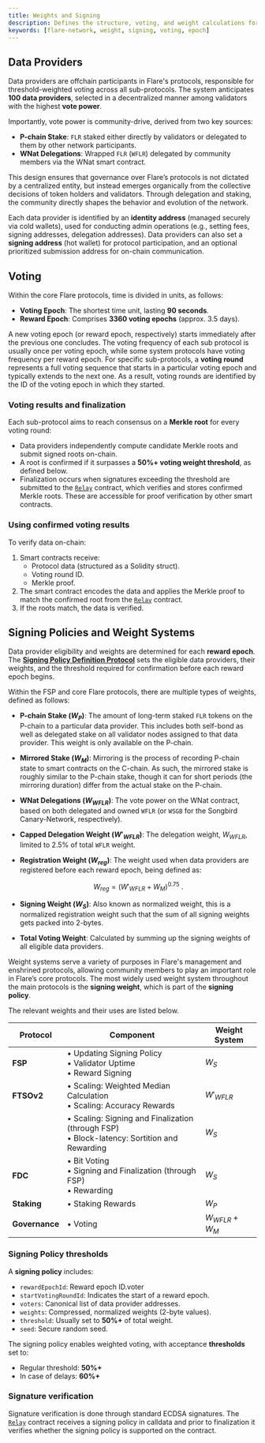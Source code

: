 ```yaml
---
title: Weights and Signing
description: Defines the structure, voting, and weight calculations for FSP.
keywords: [flare-network, weight, signing, voting, epoch]
---
```


## Data Providers

Data providers are offchain participants in Flare's protocols, responsible for threshold-weighted voting across all sub-protocols.
The system anticipates **100 data providers**, selected in a decentralized manner among validators with the highest **vote power**.

Importantly, vote power is community-drive, derived from two key sources:

- **P-chain Stake**: `FLR` staked either directly by validators or delegated to them by other network participants.
- **WNat Delegations**: Wrapped `FLR` (`WFLR`) delegated by community members via the WNat smart contract.

This design ensures that governance over Flare’s protocols is not dictated by a centralized entity, but instead emerges organically from the collective decisions of token holders and validators.
Through delegation and staking, the community directly shapes the behavior and evolution of the network.

Each data provider is identified by an **identity address** (managed securely via cold wallets), used for conducting admin operations (e.g., setting fees, signing addresses, delegation addresses).
Data providers can also set a **signing address** (hot wallet) for protocol participation, and an optional prioritized submission address for on-chain communication.

## Voting

Within the core Flare protocols, time is divided in units, as follows:

- **Voting Epoch**: The shortest time unit, lasting **90 seconds**.
- **Reward Epoch**: Comprises **3360 voting epochs** (approx. 3.5 days).

A new voting epoch (or reward epoch, respectively) starts immediately after the previous one concludes. The voting frequency of each sub protocol is usually once per voting epoch, while some system protocols have voting frequency per reward epoch.
For specific sub-protocols, a **voting round** represents a full voting sequence that starts in a particular voting epoch and typically extends to the next one.
As a result, voting rounds are identified by the ID of the voting epoch in which they started.

### Voting results and finalization

Each sub-protocol aims to reach consensus on a **Merkle root** for every voting round:

- Data providers independently compute candidate Merkle roots and submit signed roots on-chain.
- A root is confirmed if it surpasses a **50%+ voting weight threshold**, as defined below.
- Finalization occurs when signatures exceeding the threshold are submitted to the [`Relay`](/network/fsp/solidity-reference/IRelay) contract, which verifies and stores confirmed Merkle roots.
  These are accessible for proof verification by other smart contracts.

### Using confirmed voting results

To verify data on-chain:

1. Smart contracts receive:
   - Protocol data (structured as a Solidity struct).
   - Voting round ID.
   - Merkle proof.
2. The smart contract encodes the data and applies the Merkle proof to match the confirmed root from the [`Relay`](/network/fsp/solidity-reference/IRelay) contract.
3. If the roots match, the data is verified.

## Signing Policies and Weight Systems

Data provider eligibility and weights are determined for each **reward epoch**.
The [**Signing Policy Definition Protocol**](/network/fsp/system-protocols) sets the eligible data providers, their weights, and the threshold required for confirmation before each reward epoch begins.

Within the FSP and core Flare protocols, there are multiple types of weights, defined as follows:

- **P-chain Stake ($W_P$)**: The amount of long-term staked `FLR` tokens on the P-chain to a particular data provider.
  This includes both self-bond as well as delegated stake on all validator nodes assigned to that data provider.
  This weight is only available on the P-chain.

- **Mirrored Stake ($W_M$)**: Mirroring is the process of recording P-chain state to smart contracts on the C-chain.
  As such, the mirrored stake is roughly similar to the P-chain stake, though it can for short periods (the mirroring duration) differ from the actual stake on the P-chain.

- **WNat Delegations ($W_{WFLR}$)**: The vote power on the WNat contract, based on both delegated and owned `WFLR` (or `WSGB` for the Songbird Canary-Network, respectively).

- **Capped Delegation Weight ($W'_{WFLR}$)**: The delegation weight, $W_{WFLR}$, limited to 2.5% of total `WFLR` weight.

- **Registration Weight ($W_{reg}$)**: The weight used when data providers are registered before each reward epoch, being defined as:

  $$
  W_{reg} = \left(W'_{WFLR} + W_M \right)^{0.75}~.
  $$

- **Signing Weight ($W_{S}$)**: Also known as normalized weight, this is a normalized registration weight such that the sum of all signing weights gets packed into 2-bytes.

- **Total Voting Weight**: Calculated by summing up the signing weights of all eligible data providers.

Weight systems serve a variety of purposes in Flare's management and enshrined protocols, allowing community members to play an important role in Flare’s core protocols.
The most widely used weight system throughout the main protocols is the **signing weight**, which is part of the **signing policy**.

The relevant weights and their uses are listed below.

| Protocol       | Component                                                                                       | Weight System    |
| -------------- | ----------------------------------------------------------------------------------------------- | ---------------- |
| **FSP**        | • Updating Signing Policy<br />• Validator Uptime<br />• Reward Signing                         | $W_S$            |
| **FTSOv2**     | • Scaling: Weighted Median Calculation<br />• Scaling: Accuracy Rewards                         | $W'_{WFLR}$      |
|                | • Scaling: Signing and Finalization (through FSP)<br />• Block-latency: Sortition and Rewarding | $W_S$            |
| **FDC**        | • Bit Voting<br />• Signing and Finalization (through FSP)<br />• Rewarding                     | $W_S$            |
| **Staking**    | • Staking Rewards                                                                               | $W_P$            |
| **Governance** | • Voting                                                                                        | $W_{WFLR} + W_M$ |

### Signing Policy thresholds

A **signing policy** includes:

- `rewardEpochId`: Reward epoch ID.voter
- `startVotingRoundId`: Indicates the start of a reward epoch.
- `voters`: Canonical list of data provider addresses.
- `weights`: Compressed, normalized weights (2-byte values).
- `threshold`: Usually set to **50%+** of total weight.
- `seed`: Secure random seed.

The signing policy enables weighted voting, with acceptance **thresholds** set to:

- Regular threshold: **50%+**
- In case of delays: **60%+**

### Signature verification

Signature verification is done through standard ECDSA signatures.
The [`Relay`](/network/fsp/solidity-reference/IRelay) contract receives a signing policy in calldata and prior to finalization it verifies whether the signing policy is supported on the contract.
